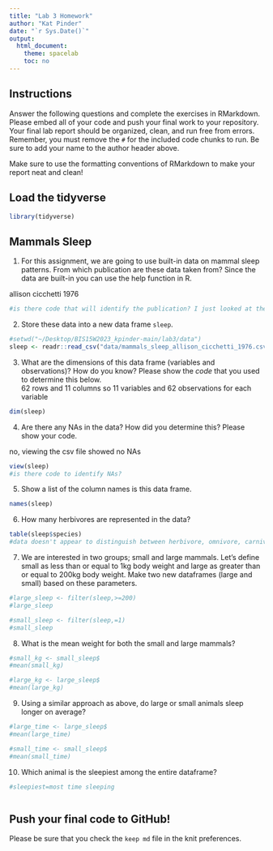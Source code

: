 ```yaml
---
title: "Lab 3 Homework"
author: "Kat Pinder"
date: "`r Sys.Date()`"
output:
  html_document:
    theme: spacelab
    toc: no
---
```


## Instructions
Answer the following questions and complete the exercises in RMarkdown. Please embed all of your code and push your final work to your repository. Your final lab report should be organized, clean, and run free from errors. Remember, you must remove the `#` for the included code chunks to run. Be sure to add your name to the author header above.  

Make sure to use the formatting conventions of RMarkdown to make your report neat and clean!  

## Load the tidyverse
```r
library(tidyverse)
```


## Mammals Sleep
1. For this assignment, we are going to use built-in data on mammal sleep patterns. From which publication are these data taken from? Since the data are built-in you can use the help function in R.

allison cicchetti 1976
```r
#is there code that will identify the publication? I just looked at the name o the file
```

2. Store these data into a new data frame `sleep`.
```r
#setwd("~/Desktop/BIS15W2023_kpinder-main/lab3/data")
sleep <- readr::read_csv("data/mammals_sleep_allison_cicchetti_1976.csv")
```

3. What are the dimensions of this data frame (variables and observations)? How do you know? Please show the *code* that you used to determine this below.  
62 rows and 11 columns so 11 variables and 62 observations for each variable

```r
dim(sleep)
```

4. Are there any NAs in the data? How did you determine this? Please show your code.  

no, viewing the csv file showed no NAs
```r
view(sleep)
#is there code to identify NAs?
```

5. Show a list of the column names is this data frame.
```r
names(sleep)
```

6. How many herbivores are represented in the data?  
```r
table(sleep$species)
#data doesn't appear to distinguish between herbivore, omnivore, carnivore
```

7. We are interested in two groups; small and large mammals. Let's define small as less than or equal to 1kg body weight and large as greater than or equal to 200kg body weight. Make two new dataframes (large and small) based on these parameters.
```r
#large_sleep <- filter(sleep,>=200)
#large_sleep
```

```r
#small_sleep <- filter(sleep,=1)
#small_sleep
```


8. What is the mean weight for both the small and large mammals?
```r
#small_kg <- small_sleep$
#mean(small_kg)
```

```r
#large_kg <- large_sleep$
#mean(large_kg)
```

9. Using a similar approach as above, do large or small animals sleep longer on average?  
```r
#large_time <- large_sleep$
#mean(large_time)
```

```r
#small_time <- small_sleep$
#mean(small_time)
```

10. Which animal is the sleepiest among the entire dataframe?
```r
#sleepiest=most time sleeping

```

```r

```

## Push your final code to GitHub!
Please be sure that you check the `keep md` file in the knit preferences.   